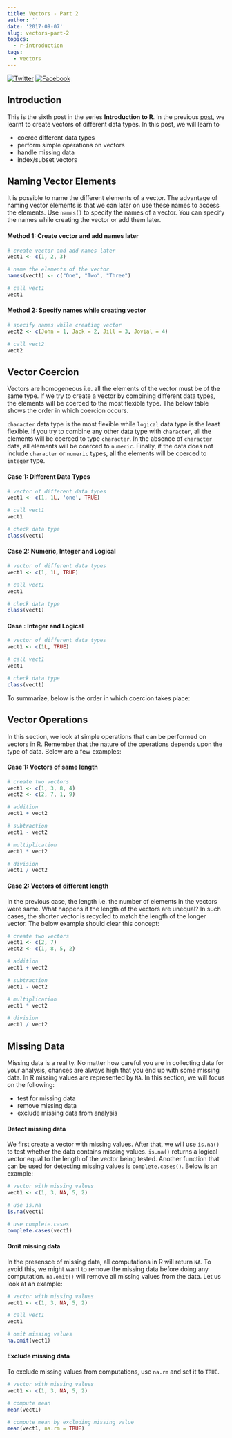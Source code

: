 ```yaml
---
title: Vectors - Part 2
author: ''
date: '2017-09-07'
slug: vectors-part-2
topics:
  - r-introduction
tags:
  - vectors
---
```


[![Twitter](http://i.imgur.com/tXSoThF.png)](https://twitter.com/login?redirect_after_login=%2Fhome%3Fstatus)
[![Facebook](http://i.imgur.com/P3YfQoD.png)](https://www.facebook.com/sharer/sharer.php?u=)

## Introduction

This is the sixth post in the series **Introduction to R**. In the previous [post](), we learnt to create vectors of different data types. In this post, we will learn to

- coerce different data types
- perform simple operations on vectors
- handle missing data 
- index/subset vectors

## Naming Vector Elements

It is possible to name the different elements of a vector. The advantage of naming vector elements is that we can later on use these names to access the elements. Use `names()` to specify the names of a vector. You can specify the names while creating the vector or add them later.

#### Method 1: Create vector and add names later

```r
# create vector and add names later
vect1 <- c(1, 2, 3)

# name the elements of the vector
names(vect1) <- c("One", "Two", "Three")

# call vect1
vect1
```

#### Method 2: Specify names while creating vector

```r
# specify names while creating vector
vect2 <- c(John = 1, Jack = 2, Jill = 3, Jovial = 4)

# call vect2
vect2
```

## Vector Coercion

Vectors are homogeneous i.e. all the elements of the vector must be of the same type. If we try to create a vector by combining different data types, the elements will be coerced to the most flexible type. The below table shows the order in which coercion occurs. 

`character` data type is the most flexible while `logical` data type is the least flexible. If you try to combine any other data type with `character`, all the elements will be coerced to type `character`. In the absence of `character` data, all elements will be coerced to `numeric`. Finally, if the data does not include `character` or `numeric` types, all the elements will be coerced to `integer` type. 

#### Case 1: Different Data Types

```r
# vector of different data types
vect1 <- c(1, 1L, 'one', TRUE)

# call vect1
vect1

# check data type
class(vect1)
``` 

#### Case 2: Numeric, Integer and Logical

```r
# vector of different data types
vect1 <- c(1, 1L, TRUE)

# call vect1
vect1

# check data type
class(vect1)
``` 

#### Case : Integer and Logical

```r
# vector of different data types
vect1 <- c(1L, TRUE)

# call vect1
vect1

# check data type
class(vect1)
``` 

To summarize, below is the order in which coercion takes place:

## Vector Operations

In this section, we look at simple operations that can be performed on vectors in R. Remember that the nature of the operations depends upon the type of data. Below are a few examples:

#### Case 1: Vectors of same length

```r
# create two vectors
vect1 <- c(1, 3, 8, 4)
vect2 <- c(2, 7, 1, 9)

# addition
vect1 + vect2

# subtraction
vect1 - vect2

# multiplication
vect1 * vect2

# division
vect1 / vect2
```

#### Case 2: Vectors of different length

In the previous case, the length i.e. the number of elements in the vectors were same. What happens if the length of the vectors are unequal? In such cases, the shorter vector is recycled to match the length of the longer vector. The below example should clear this concept:

```r
# create two vectors
vect1 <- c(2, 7)
vect2 <- c(1, 8, 5, 2)

# addition
vect1 + vect2

# subtraction
vect1 - vect2

# multiplication
vect1 * vect2

# division
vect1 / vect2
```

## Missing Data

Missing data is a reality. No matter how careful you are in collecting data for your analysis, chances are always high that you end up with some missing data. In R missing values are represented by `NA`. In this section, we will focus on the following:

- test for missing data
- remove missing data
- exclude missing data from analysis

#### Detect missing data

We first create a vector with missing values. After that, we will use `is.na()` to test whether the data contains missing values. `is.na()` returns a logical vector equal to the length of the vector being tested. Another function that can be used for detecting missing values is `complete.cases()`. Below is an example:

```r
# vector with missing values
vect1 <- c(1, 3, NA, 5, 2)

# use is.na
is.na(vect1)

# use complete.cases
complete.cases(vect1)
```

#### Omit missing data

In the presensce of missing data, all computations in R will return `NA`. To avoid this, we might want to remove the missing data before doing any computation. `na.omit()` will remove all missing values from the data. Let us look at an example:

```r
# vector with missing values
vect1 <- c(1, 3, NA, 5, 2)

# call vect1
vect1

# omit missing values
na.omit(vect1)
```

#### Exclude missing data

To exclude missing values from computations, use `na.rm` and set it to `TRUE`. 

```r
# vector with missing values
vect1 <- c(1, 3, NA, 5, 2)

# compute mean
mean(vect1)

# compute mean by excluding missing value
mean(vect1, na.rm = TRUE)
```